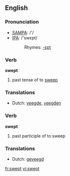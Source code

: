 ==English==

===Pronunciation===
*[[w:SAMPA|SAMPA]]: /'/
*[[w:IPA|IPA]]: /'swεpt/
*:Rhymes: [[Rhymes:English:-ɛpt|-ɛpt]]

===Verb===
'''swept'''

# past tense of to [[sweep]]

===Translations===
*Dutch: [[veegde]], [[veegden]]

===Verb===
'''swept'''

# past participle of to sweep

===Translations===
*Dutch: [[geveegd]]

[[fr:swept]]
[[vi:swept]]
